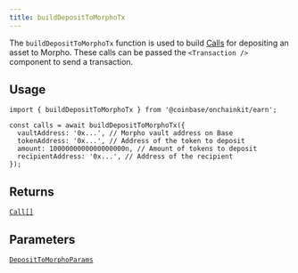 ```yaml
---
title: buildDepositToMorphoTx
---
```



The `buildDepositToMorphoTx` function is used to build [Calls](/onchainkit/transaction/types#calls) for depositing an asset to Morpho. These calls can be passed the `<Transaction />` component to send a transaction.

## Usage

```tsx code
import { buildDepositToMorphoTx } from '@coinbase/onchainkit/earn';

const calls = await buildDepositToMorphoTx({
  vaultAddress: '0x...', // Morpho vault address on Base
  tokenAddress: '0x...', // Address of the token to deposit
  amount: 1000000000000000000n, // Amount of tokens to deposit
  recipientAddress: '0x...', // Address of the recipient
});
```

## Returns

[`Call[]`](/onchainkit/transaction/types#calls)

## Parameters

[`DepositToMorphoParams`](/onchainkit/earn/types#deposittomorphoparams)



<PolicyBanner />